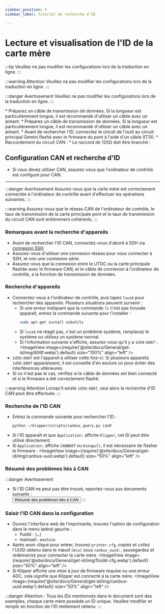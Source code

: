 ```yaml
---
sidebar_position: 5
sidebar_label: Tutoriel de recherche d'ID

---
```



# Lecture et visualisation de l'ID de la carte mère

:::tip
Veuillez ne pas modifier les configurations lors de la traduction en ligne.
:::

:::warning Attention
Veuillez ne pas modifier les configurations lors de la traduction en ligne.
:::

:::danger Avertissement
Veuillez ne pas modifier les configurations lors de la traduction en ligne.
:::

<Tabs>
<TabItem value="usb" label="Obtention de l'ID USB" default>
* Préparez un câble de transmission de données. Si la longueur est particulièrement longue, il est recommandé d'utiliser un câble avec un aimant.
</TabItem>

<TabItem value="can" label="Obtention de l'ID CAN via le pont USB">
* Préparez un câble de transmission de données. Si la longueur est particulièrement longue, il est recommandé d'utiliser un câble avec un aimant.
* Avant de rechercher l'ID, connectez le circuit de l'outil au circuit principal Gemini flashé avec le firmware du pont à l'aide d'un câble XT30.
* Raccordement du circuit CAN :
    <ImageView image={require('@site/docs/ProductDoc/MainBoard/fly-c/fly-c8/flash/img/canbridge.webp').default} size="80%" align="left" />
* Le raccord de 120Ω doit être branché :
    <ImageView image={require('@site/docs/ProductDoc/MainBoard/fly-c/fly-c8/flash/img/120.webp').default} size="80%" align="left" />

## Configuration CAN et recherche d'ID

* Si vous devez utiliser CAN, assurez-vous que l'ordinateur de contrôle est configuré pour CAN.

---

:::danger Avertissement
Assurez-vous que la carte mère est correctement connectée à l'ordinateur de contrôle avant d'effectuer les opérations suivantes.
:::

:::warning
Assurez-vous que le réseau CAN de l'ordinateur de contrôle, le taux de transmission de la carte principale pont et le taux de transmission du circuit CAN sont entièrement cohérents.
:::

### Remarques avant la recherche d'appareils

* Avant de rechercher l'ID CAN, connectez-vous d'abord à SSH via [connexion SSH](/docs/DebugDoc/BasicTutorial/index.mdx "Cliquez pour accéder").
* Assurez-vous d'utiliser une connexion réseau pour vous connecter à SSH, et non une connexion série.
* Assurez-vous que la connexion entre le UTOC ou la carte principale flashée avec le firmware CAN, et le câble de connexion à l'ordinateur de contrôle, a la fonction de transmission de données.

### Recherche d'appareils

* Connectez-vous à l'ordinateur de contrôle, puis tapez `lsusb` pour rechercher des appareils. Plusieurs situations peuvent survenir :
    * Si une erreur indiquant que la commande `ls` n'est pas trouvée apparaît, entrez la commande suivante pour l'installer :
        ```bash
        sudo apt-get install usbutils
        ```
    * Si `lsusb` ne réagit pas, c'est un problème système, remplacez le système ou utilisez un système normal.
    * Si l'information suivante s'affiche, assurez-vous qu'il y a `1d50:606f` :
        <ImageView image={require('@site/docs/General/get-id/img/606f.webp').default} size="100%" align="left" />
* `1d50:606f` est l'appareil à utiliser cette fois-ci. Si plusieurs appareils `1d50:606f` apparaissent, il est conseillé d'en exclure un pour éviter des interférences ultérieures.
* Si ce n'est pas le cas, vérifiez si le câble de données est bien connecté et si le firmware a été correctement flashé.

:::warning Attention
Lorsqu'il existe `1d50:606f`, seul alors la recherche d'ID CAN peut être effectuée.
:::

### Recherche de l'ID CAN

* Entrez la commande suivante pour rechercher l'ID :
    ```bash
    python ~/klipper/scripts/canbus_query.py can0
    ```
* Si l'ID apparaît et que `Application:` affiche `Klipper`, cet ID peut être utilisé directement.
* Si `Application:` affiche `CANBOOT` ou `Katapult`, il est nécessaire de flasher le firmware :
    <ImageView image={require('@site/docs/General/get-id/img/canbus-uuid.webp').default} size="50%" align="left" />

### Résumé des problèmes liés à CAN

:::danger Avertissement
* Si l'ID CAN ne peut pas être trouvé, reportez-vous aux documents suivants :  
    <Button variant="contained" disableElevation href="/docs/DebugDoc/faq/klipper_can">Résumé des problèmes liés à CAN</Button>
:::

### Saisir l'ID CAN dans la configuration

* Ouvrez l'interface web de l'imprimante, trouvez l'option de configuration dans le menu latéral gauche :
    * fluidd : `{…}`
    * mainsail : `machine`
* Après avoir cliqué pour entrer, trouvez `printer.cfg`, copiez et collez l'UUID obtenu dans le nœud `[mcu]` sous `canbus_uuid:`, sauvegardez et redémarrez pour connecter la carte mère.
    <ImageView image={require('@site/docs/General/get-id/img/fluidd-cfg.webp').default} size="50%" align="left" />
* Si Klipper affiche une mise à jour de firmware requise ou une erreur ADC, cela signifie que Klipper est connecté à la carte mère.
    <ImageView image={require('@site/docs/General/get-id/img/canbus-uuid.webp').default} size="50%" align="left" />

:::danger
Attention : Tous les IDs mentionnés dans le document sont des exemples, chaque carte mère possède un ID unique. Veuillez modifier et remplir en fonction de l'ID réellement obtenu.
:::

</TabItem>
</Tabs>
